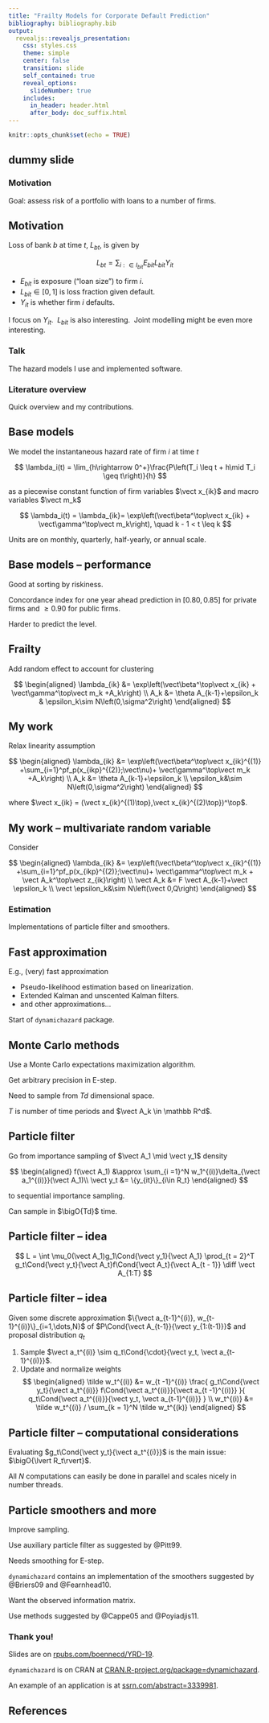 ---
title: "Frailty Models for Corporate Default Prediction"
bibliography: bibliography.bib
output: 
  revealjs::revealjs_presentation:
    css: styles.css
    theme: simple
    center: false
    transition: slide
    self_contained: true
    reveal_options:
      slideNumber: true
    includes:
      in_header: header.html
      after_body: doc_suffix.html
---

```{r setup, include=FALSE}
knitr::opts_chunk$set(echo = TRUE)
```

## dummy slide

<!--html_preserve-->
<script>
(function() {
  document.getElementById("dummy-slide").remove(); 
  
  var credit_div = document.createElement('div');
  credit_div.innerHTML += "<div class='w-small'><p>Benjamin Christoffersen</p><p class='smallish'>Copenhagen Business School, Department of Finance, Center for Statistics, <a href='mailto:bch.fi@cbs.dk'>bch.fi@cbs.dk</p></div>";
  credit_div.classList.add("authors");
  document.getElementsByTagName("section")[0].appendChild(credit_div);
  document.getElementsByTagName("section")[0].classList.add("front");
  document.getElementsByTagName("section")[0].classList.add("center");
})();
</script>
<!--end dummy slide-->

</section>

<section>
<section class="titleslide slide level1 center">
<h1>Motivation</h1>
<p>Goal: assess risk of a portfolio with loans to a number of 
firms.</p>

<!-- there is a end tag from the previous slide -->
<!-- </section> -->
<!--/html_preserve-->


## Motivation

<!--html_preserve-->
<div style="display: none;">
$$
\def\vect#1{\boldsymbol #1}
\def\bigO#1{\mathcal{O}(#1)}
\def\Cond#1#2{\left(#1 \mid #2\right)}
\def\diff{{\mathop{}\!\mathrm{d}}}
$$
</div>
<!--/html_preserve-->

Loss of bank $b$ at time $t$, $L_{bt}$, is given by

$$
L_{bt} = \sum_{i:\in I_{bit}} E_{bit} L_{bit} Y_{it}
$$

- $E_{bit}$ is exposure ("loan size") to firm $i$.
- $L_{bit}\in[0,1]$ is loss fraction given default. 
- $Y_{it}$ is whether firm $i$ defaults.

<p class="fragment">I focus on $Y_{it}$.&nbsp;
<span class="fragment">$L_{bit}$ is also interesting.</span>&nbsp;
<span class="fragment">Joint modelling might be even more interesting.</span>
</p>

</section>
<!-- need extra end tag before next section -->
</section>


<!--html_preserve-->
<section>
<section class="center">
<h1>Talk</h1>
<p>The hazard models I use and implemented software.</p>
</section>
</section>



<section>
<section class="center">
<h1>Literature overview</h1>
<!--/html_preserve-->

Quick overview and my contributions.

## Base models
<div>
We model the instantaneous hazard rate of firm $i$ at time $t$ 

$$
\lambda_i(t) = \lim_{h\rightarrow 0^+}\frac{P\left(T_i \leq t + h\mid T_i \geq t\right)}{h}
$$
</div>
<div class="fragment">

as a piecewise constant function of firm variables $\vect x_{ik}$ 
and macro variables $\vect m_k$

$$
\lambda_i(t) = \lambda_{ik}=
  \exp\left(\vect\beta^\top\vect x_{ik} + \vect\gamma^\top\vect m_k\right), \quad
  k - 1 < t \leq k
$$
</div>

<p class="fragment">Units are on monthly, quarterly, half-yearly, or annual
scale.</p>

## Base models -- performance

<div class="w-small">
<p>Good at sorting by riskiness.</p>
<p class="smallish">Concordance index for one year ahead prediction in 
$[0.80,0.85]$ for private firms and $\geq0.90$ for public firms.</p>
</div>

<p class="fragment">Harder to predict the level.</p>


## Frailty

Add random effect to account for clustering

$$
\begin{aligned}
\lambda_{ik} &=
  \exp\left(\vect\beta^\top\vect x_{ik} + \vect\gamma^\top\vect m_k
  +A_k\right) \\
A_k &= \theta A_{k-1}+\epsilon_k & \epsilon_k\sim N\left(0,\sigma^2\right)
\end{aligned}
$$

## My work

Relax linearity assumption

$$
\begin{aligned}
\lambda_{ik} &=
  \exp\left(\vect\beta^\top\vect x_{ik}^{(1)} +\sum_{i=1}^pf_p(x_{ikp}^{(2)};\vect\nu)+ \vect\gamma^\top\vect m_k
  +A_k\right) \\
A_k &= \theta A_{k-1}+\epsilon_k \\
\epsilon_k&\sim N\left(0,\sigma^2\right)
\end{aligned}
$$

where $\vect x_{ik} = (\vect x_{ik}^{(1)\top},\vect x_{ik}^{(2)\top})^\top$.

## My work -- multivariate random variable

Consider 

$$
\begin{aligned}
\lambda_{ik} &=
  \exp\left(\vect\beta^\top\vect x_{ik}^{(1)} +\sum_{i=1}^pf_p(x_{ikp}^{(2)};\vect\nu)+ \vect\gamma^\top\vect m_k
  + \vect A_k^\top\vect z_{ik}\right) \\
\vect A_k &= F \vect A_{k-1}+\vect \epsilon_k \\
\vect \epsilon_k&\sim N\left(\vect 0,Q\right)
\end{aligned}
$$

<!--html_preserve-->
</section>
<!-- need extra end tag before next section -->
</section>



<section>
<section class="center">
<h1>Estimation</h1>
<!--/html_preserve-->

Implementations of particle filter and smoothers.

## Fast approximation

E.g., (very) fast approximation

* Pseudo-likelihood estimation based on linearization.
* Extended Kalman and unscented Kalman filters. 
* and other approximations...

Start of `dynamichazard` package.

## Monte Carlo methods

Use a Monte Carlo expectations maximization algorithm.

Get arbitrary precision in E-step. 

<div class="w-small fragment">
<p>Need to sample from $Td$ dimensional space.</p>
<p class="smallish">$T$ is number of time periods and 
$\vect A_k \in \mathbb R^d$.</p>
</div>

## Particle filter

Go from importance sampling of $\vect A_1 \mid \vect y_1$ density

$$
\begin{aligned}
f(\vect A_1) &\approx 
  \sum_{i =1}^N w_1^{(i)}\delta_{\vect a_1^{(i)}}(\vect A_1)\\
\vect y_t &= \{y_{it}\}_{i\in R_t}
\end{aligned}
$$
<p class = "fragment">to sequential importance sampling.</p>

<p class="fragment">Can sample in $\bigO{Td}$ time.</p>

## Particle filter -- idea

$$
L = \int \mu_0(\vect A_1)g_1\Cond{\vect y_1}{\vect A_1} 
  \prod_{t = 2}^T g_t\Cond{\vect y_t}{\vect A_t}f\Cond{\vect A_t}{\vect A_{t - 1}}
  \diff \vect A_{1:T}
$$

## Particle filter -- idea

Given some discrete approximation 
$\{\vect a_{t-1}^{(i)}, w_{t-1}^{(i)}\}_{i=1,\dots,N}$ of 
$P\Cond{\vect A_{t-1}}{\vect y_{1:(t-1)}}$ and proposal distribution $q_t$ 

<div class = "fragment">

1. Sample $\vect a_t^{(i)} \sim q_t\Cond{\cdot}{\vect y_t, \vect a_{t-1}^{(i)}}$. 
2. Update and normalize weights 
$$
\begin{aligned}
\tilde w_t^{(i)} &= w_{t -1}^{(i)} \frac{
  g_t\Cond{\vect y_t}{\vect a_t^{(i)}}
  f\Cond{\vect a_t^{(i)}}{\vect a_{t -1}^{(i)}}
  }{
  q_t\Cond{\vect a_t^{(i)}}{\vect y_t, \vect a_{t-1}^{(i)}}
  } \\
w_t^{(i)} &= \tilde w_t^{(i)} / \sum_{k = 1}^N \tilde w_t^{(k)} 
\end{aligned}
$$

</div>

## Particle filter -- computational considerations

Evaluating $g_t\Cond{\vect y_t}{\vect a_t^{(i)}}$ is the main issue: 
$\bigO{\lvert R_t\rvert}$. 

<p class="fragment">
All $N$ computations can easily be done in parallel and scales nicely in 
number threads.</p>

## Particle smoothers and more
<div class="w-small">
<p>Improve sampling.</p>
<p class="smallish fragment">Use auxiliary particle filter as 
suggested by @Pitt99.</p>
</div>

<div class="w-small fragment">
<p>Needs smoothing for E-step.</p>
<p class="smallish fragment">`dynamichazard` contains an implementation of 
the smoothers suggested by @Briers09 and @Fearnhead10.</p>
</div>

<div class="w-small fragment">
<p>Want the observed information matrix.</p>
<p class="smallish fragment">Use methods suggested by @Cappe05 and 
@Poyiadjis11.</p>
</div>


<!--html_preserve-->
</section>
<!-- need extra end tag before next section -->
</section>

<section>
<section class = "center">
<h1>Thank you!</h1>

<div class="w-small">
<p class="smallish">Slides are on 
<a href="http://rpubs.com/boennecd/YRD-19">rpubs.com/boennecd/YRD-19</a>.</p>
<p class="smallish"><code>dynamichazard</code> is on CRAN at 
<a href=" https://CRAN.R-project.org/package=dynamichazard"> CRAN.R-project.org/package=dynamichazard</a>.</p>
<p class="smallish">An example of an application is at 
<a href="https://ssrn.com/abstract=3339981">ssrn.com/abstract=3339981</a>.</p>
</div>

</section>
<!-- need extra end tag before next section -->
</section>

<section class="titleslide slide level1">
<h1>References</h1>

<!--/html_preserve-->
